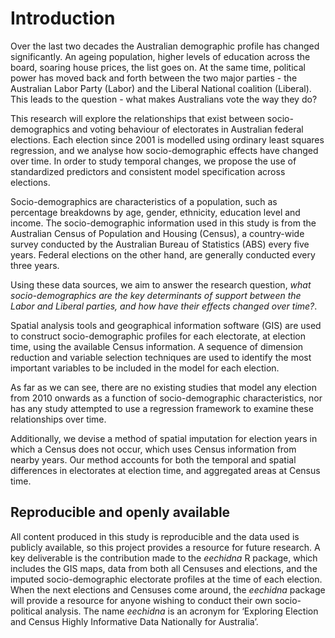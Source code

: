 # Introduction {#ch:intro}

Over the last two decades the Australian demographic profile has changed significantly. An ageing population, higher levels of education across the board, soaring house prices, the list goes on. At the same time, political power has moved back and forth between the two major parties - the Australian Labor Party (Labor) and the Liberal National coalition (Liberal). This leads to the question - what makes Australians vote the way they do?

This research will explore the relationships that exist between socio-demographics and voting behaviour of electorates in Australian federal elections. Each election since 2001 is modelled using ordinary least squares regression, and we analyse how socio-demographic effects have changed over time. In order to study temporal changes, we propose the use of standardized predictors and consistent model specification across elections.

Socio-demographics are characteristics of a population, such as percentage breakdowns by age, gender, ethnicity, education level and income. The socio-demographic information used in this study is from the Australian Census of Population and Housing (Census), a country-wide survey conducted by the Australian Bureau of Statistics (ABS) every five years. Federal elections on the other hand, are generally conducted every three years.

Using these data sources, we aim to answer the research question, *what socio-demographics are the key determinants of support between the Labor and Liberal parties, and how have their effects changed over time?*.

Spatial analysis tools and geographical information software (GIS) are used to construct socio-demographic profiles for each electorate, at election time, using the available Census information. A sequence of dimension reduction and variable selection techniques are used to identify the most important variables to be included in the model for each election. 

As far as we can see, there are no existing studies that model any election from 2010 onwards as a function of socio-demographic characteristics, nor has any study attempted to use a regression framework to examine these relationships over time. 

Additionally, we devise a method of spatial imputation for election years in which a Census does not occur, which uses Census information from nearby years. Our method accounts for both the temporal and spatial differences in electorates at election time, and aggregated areas at Census time.

## Reproducible and openly available

All content produced in this study is reproducible and the data used is publicly available, so this project provides a resource for future research. A key deliverable is the contribution made to the *eechidna* R package, which includes the GIS maps, data from both all Censuses and elections, and the imputed socio-demographic electorate profiles at the time of each election. When the next elections and Censuses come around, the *eechidna* package will provide a resource for anyone wishing to conduct their own socio-political analysis. The name *eechidna* is an acronym for 'Exploring Election and Census Highly Informative Data Nationally for Australia'.


